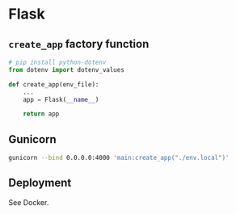# Flask

## `create_app` factory function

```python
# pip install python-dotenv
from dotenv import dotenv_values

def create_app(env_file):
    ...
    app = Flask(__name__)

    return app
```

## Gunicorn

```bash
gunicorn --bind 0.0.0.0:4000 'main:create_app("./env.local")'
```

## Deployment
See <Link to="../docker">Docker</Link>.
